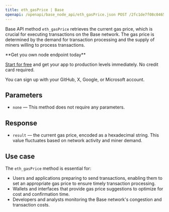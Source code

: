 ---
title: eth_gasPrice | Base
openapi: /openapi/base_node_api/eth_gasPrice.json POST /2fc1de7f08c0465f6a28e3c355e0cb14
---

Base API method `eth_gasPrice` retrieves the current gas price, which is crucial for executing transactions on the Base network. The gas price is determined by the demand for transaction processing and the supply of miners willing to process transactions.

<Check>
**Get you own node endpoint today**

[Start for free](https://console.chainstack.com/) and get your app to production levels immediately. No credit card required.

You can sign up with your GitHub, X, Google, or Microsoft account.
</Check>


## Parameters

* `none` — This method does not require any parameters.

## Response

* `result` — the current gas price, encoded as a hexadecimal string. This value fluctuates based on network activity and miner demand.

## Use case

The `eth_gasPrice` method is essential for:

* Users and applications preparing to send transactions, enabling them to set an appropriate gas price to ensure timely transaction processing.
* Wallets and interfaces that provide gas price suggestions to optimize for cost and confirmation time.
* Developers and analysts monitoring the Base network's congestion and transaction costs.

